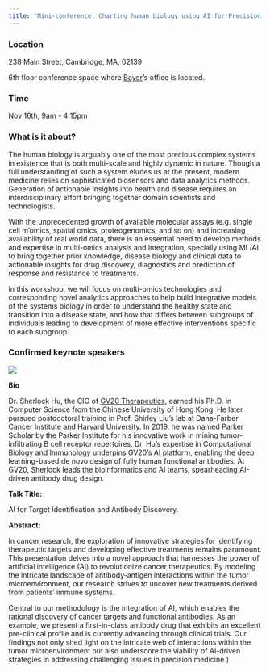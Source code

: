 ```yaml
---
title: "Mini-conference: Charting human biology using AI for Precision Health & Precision Medicine"
---
```


### Location

238 Main Street, Cambridge, MA, 02139

6th floor conference space where [Bayer](https://www.bayer.com/en/)’s office is located.

### Time

Nov 16th, 9am - 4:15pm

### What is it about?

The human biology is arguably one of the most precious complex systems in existence
that is both multi-scale and highly dynamic in nature. Though a full understanding of such a system
eludes us at the present, modern medicine relies on sophisticated biosensors and data analytics
methods. Generation of actionable insights into health and disease requires an interdisciplinary effort
bringing together domain scientists and technologists.

With the unprecedented growth of available molecular assays (e.g. single cell m’omics, spatial omics,
proteogenomics, and so on) and increasing availability of real world data, there is an essential need
to develop methods and expertise in multi-omics analysis and integration, specially using ML/AI
to bring together prior knowledge, disease biology and clinical data to actionable insights for drug
discovery, diagnostics and prediction of response and resistance to treatments.

In this workshop, we will focus on multi-omics technologies and corresponding novel analytics
approaches to help build integrative models of the systems biology in order to understand the healthy
state and transition into a disease state, and how that differs between subgroups of individuals leading
to development of more effective interventions specific to each subgroup.


### Confirmed keynote speakers 


![](images/xihao.png)

**Bio**

Dr. Sherlock Hu, the CIO of [GV20 Therapeutics](https://gv20oncotherapy.com/), earned his Ph.D. in Computer Science from the Chinese University of Hong Kong. He later pursued postdoctoral training in Prof. Shirley Liu's lab at Dana-Farber Cancer Institute and Harvard University. In 2019, he was named Parker Scholar by the Parker Institute for his innovative work in mining tumor-infiltrating B cell receptor repertoires. Dr. Hu's expertise in Computational Biology and Immunology underpins GV20's AI platform, enabling the deep learning-based de novo design of fully human functional antibodies. At GV20, Sherlock leads the bioinformatics and AI teams, spearheading AI-driven antibody drug design.

**Talk Title:**

AI for Target Identification and Antibody Discovery.

**Abstract:**

In cancer research, the exploration of innovative strategies for identifying therapeutic targets and developing effective treatments remains paramount. This presentation delves into a novel approach that harnesses the power of artificial intelligence (AI) to revolutionize cancer therapeutics. By modeling the intricate landscape of antibody-antigen interactions within the tumor microenvironment, our research strives to uncover new treatments derived from patients' immune systems.

Central to our methodology is the integration of AI, which enables the rational discovery of cancer targets and functional antibodies. As an example, we present a first-in-class antibody drug that exhibits an excellent pre-clinical profile and is currently advancing through clinical trials. Our findings not only shed light on the intricate web of interactions within the tumor microenvironment but also underscore the viability of AI-driven strategies in addressing challenging issues in precision medicine.)







